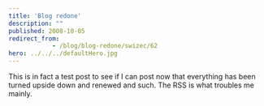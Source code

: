 ```yaml
---
title: 'Blog redone'
description: ""
published: 2008-10-05
redirect_from: 
            - /blog/blog-redone/swizec/62
hero: ../../../defaultHero.jpg
---
```

This is in fact a test post to see if I can post now that everything has been turned upside down and renewed and such. The RSS is what troubles me mainly.